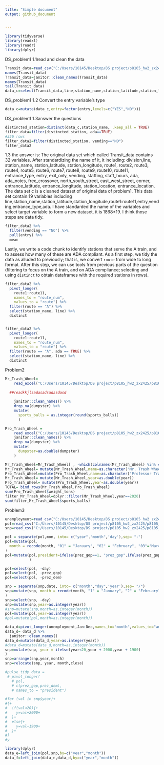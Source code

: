 ```yaml
---
title: "Simple document"
output: github_document

    
---
```

```r
library(tidyverse)
library(readxl)
library(readr)
library(dplyr)
```

DS_problem1 
1.1read and clean the data
```r
Transit_data=read_csv("C:/Users/10145/Desktop/DS project/p8105_hw2_zx2425/p8105_hw2_zx2425/NYC_Transit_Subway_Entrance_And_Exit_Data.csv",col_types = cols(Route8 = "c", Route9 = "c", Route10 = "c", Route11 = "c"))
names(Transit_data)
Transit_data=janitor::clean_names(Transit_data)
names(Transit_data)
tail(Transit_data)
data_c=select(Transit_data,line,station_name,station_latitude,station_longitude,route1:route11,entry,vending,entrance_type,ada)

```

DS_problem1 
1.2 Convert the entry variable's type
```r
data_c=mutate(data_c,entry=factor(entry,levels=c("YES","NO")))
```

DS_problem1 
1.3answer the questions
```r
distincted_station=distinct(data_c,station_name, .keep_all = TRUE)
filter_data=filter(distincted_station, ada==TRUE)
#356 rows
filter_data2=filter(distincted_station, vending=="NO")
filter_data2
```
1.3 the answer is:
The original data set which called Transit_data contains 32 variables. After standardizing the name of it, it including: division,line, station_name, station_latitude, station_longitude, route1, route2, route3, route4, route5, route6, route7, route8, route9, route10, route11, entrance_type, entry, exit_only, vending, staffing, staff_hours, ada, ada_notes, free_crossover, north_south_street, east_west_street, corner, entrance_latitude, entrance_longitude, station_location, entrance_location.
The data set c is a cleaned dataset of original data of problem1. This data set contain 19 variables including line,station_name,station_latitude,station_longitude,route1:route11,entry,vending,entrance_type,ada.
I have standarded the name of the variables and select target variable to form a new dataset. it is 1868*19. I think those steps are data tidy.


```r
filter_data2 %>% 
  filter(vending == "NO") %>% 
  pull(entry) %>% 
  mean
```

Lastly, we write a code chunk to identify stations that serve the A train, and to assess how many of these are ADA compliant. As a first step, we tidy the data as alluded to previously; that is, we convert `route` from wide to long format. After this step, we can use tools from previous parts of the question (filtering to focus on the A train, and on ADA compliance; selecting and using `distinct` to obtain dataframes with the required stations in rows).

```r
filter_data2 %>% 
  pivot_longer(
    route1:route11,
    names_to = "route_num",
    values_to = "route") %>% 
  filter(route == "A") %>% 
  select(station_name, line) %>% 
  distinct


filter_data2 %>% 
  pivot_longer(
    route1:route11,
    names_to = "route_num",
    values_to = "route") %>% 
  filter(route == "A", ada == TRUE) %>% 
  select(station_name, line) %>% 
  distinct
```

Problem2

```r
Mr_Trash_Wheel= 
    read_excel("C:/Users/10145/Desktop/DS project/p8105_hw2_zx2425/p8105_hw2_zx2425/Trash-Wheel-Collection-Totals-7-2020-2.xlsx",sheet = "Mr. Trash Wheel")%>% 
  
  ##readkkjlsadasadsadasdasd
  
    janitor::clean_names() %>% 
    drop_na(dumpster) %>% 
    mutate(
      sports_balls = as.integer(round(sports_balls))
      )
```
```r
Pro_Trash_Wheel = 
    read_excel("C:/Users/10145/Desktop/DS project/p8105_hw2_zx2425/p8105_hw2_zx2425/Trash-Wheel-Collection-Totals-7-2020-2.xlsx",sheet = "Professor Trash Wheel") %>% 
    janitor::clean_names() %>% 
    drop_na(dumpster) %>% 
    mutate(
      dumpster=as.double(dumpster)
    )
```


```r
Mr_Trash_Wheel=Mr_Trash_Wheel[ , -which(colnames(Mr_Trash_Wheel) %in% c("x15","x16"))]
Mr_Trash_Wheel= mutate(Mr_Trash_Wheel,name=as.character("Mr. Trash Wheel"))
Pro_Trash_Wheel=mutate(Pro_Trash_Wheel,name=as.character("Professor Trash Wheel"))
Mr_Trash_Wheel= mutate(Mr_Trash_Wheel,year=as.double(year))
Pro_Trash_Wheel= mutate(Pro_Trash_Wheel,year=as.double(year))
TOTAL= bind_rows(Mr_Trash_Wheel,Pro_Trash_Wheel)
sum(Pro_Trash_Wheel$weight_tons)
filter_Mr_Trash_Wheel=dplyr::filter(Mr_Trash_Wheel,year==2020)
sum(filter_Mr_Trash_Wheel$sports_balls)


```


Problem3
```r
unemployment=read_csv("C:/Users/10145/Desktop/DS project/p8105_hw2_zx2425/p8105_hw2_zx2425/fivethirtyeight_datasets/unemployment.csv")
pol=read_csv("C:/Users/10145/Desktop/DS project/p8105_hw2_zx2425/p8105_hw2_zx2425/fivethirtyeight_datasets/pols-month.csv")
snp=read_csv("C:/Users/10145/Desktop/DS project/p8105_hw2_zx2425/p8105_hw2_zx2425/fivethirtyeight_datasets/snp.csv")
```

```r
pol = separate(pol,mon, into= c("year","month",'day'),sep= "-")
pol=mutate(pol,
  month = recode(month, "01" = "January", "02" = "February", "03"="March", "04"="April","05"="May","06"="June", "07"="July", "08"="August","09"="September","10"="October","11"="November", "12"="December")
)
pol=mutate(pol,president=ifelse(prez_gop==1, "prez_gop",ifelse(prez_gop==0,"prez_dem","other") )
           )
```


```r
pol=select(pol, -day)
pol=select(pol, -prez_gop)
pol=select(pol, -prez_dem)
```



```r
snp = separate(snp,date, into= c("month","day",'year'),sep= "/")
snp=mutate(snp, month = recode(month, "1" = "January", "2" = "February", "3"="March", "4"="April","5"="May","6"="June", "7"="July", "8"="August","9"="September","10"="October","11"="November", "12"="December")
)
snp=select(snp, -day)
snp=mutate(snp,year=as.integer(year))
#snp=mutate(snp,month=as.integer(month))
pol=mutate(pol,year=as.integer(year))
#pol=mutate(pol,month=as.integer(month))

data_d=pivot_longer(unemployment,Jan:Dec,names_to="month",values_to="amount")
data_d= data_d %>%
  janitor::clean_names()
data_d=mutate(data_d,year=as.integer(year))
#data_d=mutate(data_d,month=as.integer(month))
snp=mutate(snp, year = ifelse(year<20,year + 2000,year + 1900)
)
snp=arrange(snp,year,month)
snp=relocate(snp, year, month,close)

```

```r
#pulse_tidy_data = 
 # pivot_longer(
   # pol, 
   # c(prez_gop,prez_dem),
   # names_to = "president")

```

```r

#for (val in snp$year)+
#{+
#  if(val<20){+
#    y=val+2000+
#  }+
#  else{+
#    y=val+1900+
#  }+
#}
#y
```
```r
library(dplyr)
data_e=left_join(pol,snp,by=c("year","month"))
data_f=left_join(data_e,data_d,by=c("year","month"))

```


